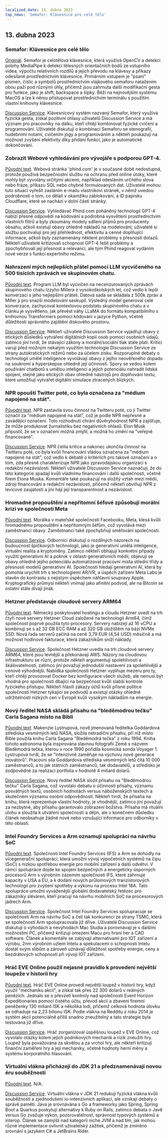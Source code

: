 ```yaml
---
localized_date: 13. dubna 2023
top_news: 'Semafor: Klávesnice pro celé tělo'
---
```




<CallToAction />

<Steps>

## 13. dubna 2023

### Semafor: Klávesnice pro celé tělo

[Originál](https://github.com/everythingishacked/Semaphore).
Semafor je celotělová klávesnice, která využívá OpenCV a detekci polohy MediaPipe k detekci tělesných orientačních bodů ze vstupního videa, výpočtu relativních rozdílů a jejich převodu na klávesy a příkazy odesílané prostřednictvím klávesnice. Primárním vstupem je "psaní" písmen, číslic a symbolů prostřednictvím vlajkového semaforu natažením obou paží pod různými úhly, přičemž jsou zahrnuta další modifikační gesta pro funkce, jako je shift, backspace a šipky. Běží na nejnovějším systému MacOS a lze k němu přistupovat prostřednictvím terminálu s použitím vlastní knihovny klávesnice.

[Discussion Service](http://news.ycombinator.com/item?id=35536550).
Klávesnicový systém nazvaný Semafor, který využívá fyzická gesta, získal pozitivní ohlasy uživatelů Discussion Service a má význam pro pracovníky na dálku, kteří chtějí kombinovat fyzické cvičení a programování. Uživatelé diskutují o kombinaci Semaforu se stenografií, hudebními notami, cvičením jógy a programováním a někteří poukazují na možnost zvýšení efektivity díky přidání funkcí, jako je automatické dokončování.

### Zobrazit Webové vyhledávání pro vývojáře s podporou GPT-4.

[Původní text](https://www.phind.com).
Webová stránka 'phind.com' je v současné době nedostupná, protože používá bezpečnostní službu na ochranu před online útoky, které mohly být vyvolány určitými akcemi, například odesláním určitého slova nebo fráze, příkazu SQL nebo chybně formulovaných dat. Uživatelé mohou tuto situaci vyřešit zasláním e-mailu vlastníkovi stránek, v němž uvedou podrobnosti o tom, co dělali v okamžiku zablokování, a ID paprsku Cloudflare, které se nachází v dolní části stránky.

[Discussion Service](http://news.ycombinator.com/item?id=35543668).
Vyhledávač Phind.com poháněný technologií GPT-4 nabízí přesné odpovědi na kódování a podrobná vysvětlení prostřednictvím vlastních filtrů a byly zkoumány modely sdílení příjmů pro producenty obsahu, ačkoli existují obavy ohledně nákladů na modelování; uživatelé si službu pochvalují pro její přehlednost, efektivitu a cenné doplňující informace, ačkoli byly zaznamenány některé problémy s přesností dotazů. Někteří uživatelé kritizovali schopnost GPT-4 řešit problémy a zpochybňovali její přesnost a relevanci, ale tým Phind reagoval vydáním nové verze s funkcí expertního režimu.

### Nahrazení mých nejlepších přátel pomocí LLM vycvičeného na 500 tisících zprávách ve skupinovém chatu.

[Původní text](https://www.izzy.co/blogs/robo-boys.html).
Program LLM byl vycvičen na necenzurovaných zprávách skupinového chatu Izzyho Millera z vysokoškolských let, což vedlo k lepší konverzaci s jeho nejlepšími přáteli. Datová sada se skládala z 500k zpráv a Miller ji pro snazší modelování seskupil. Výsledný model generoval celé konverzace, zachycoval kontextovou podstatu skupinového chatu a v článku je vysvětleno, jak převést váhy LLaMA do formátu kompatibilního s knihovnou Transformers pomocí kódování v jazyce Python, včetně důležitosti správného zajištění diskového prostoru.

[Discussion Service](http://news.ycombinator.com/item?id=35540154).
Někteří uživatelé Discussion Service vyjadřují obavy z etických důsledků vytváření digitálních kopií osob pomocí osobních údajů, zatímco jiní tvrdí, že stávající zákony a morální/sociální tlak stále platí. Kritici varují před možným nekalým využitím technologie Discussion Service ze strany autokratických režimů nebo za účelem zisku. Rozporuplné debaty o technologii umělé inteligence vyvolávají obavy z jejího neověřeného dopadu na soukromí a hyperskepse ohledně její účinnosti. Spory se vedou kolem používání chatbotů s umělou inteligencí a jejich potenciálu nahradit lidská spojení, stejně jako etických obav ohledně nástrojů pro doplňování textu, které umožňují vytvářet digitální simulace ztracených blízkých.

### NPR opouští Twitter poté, co byla označena za "médium napojené na stát".

[Původní text](https://www.wbur.org/npr/1169269161/npr-leaves-twitter-government-funded-media-label).
NPR zastavila svou činnost na Twitteru poté, co ji Twitter označil za "médium napojené na stát", což je podle NPR nepřesné a zavádějící označení. Toto rozhodnutí chrání důvěryhodnost NPR a zajišťuje, že může produkovat žurnalistiku bez negativních ohlasů. Elon Musk připustil, že se v označení možná zmýlil, a možná ho změní na "veřejně financované".

[Discussion Service](http://news.ycombinator.com/item?id=35539280).
NPR čelila kritice a nakonec ukončila činnost na Twitteru poté, co byla kvůli financování vládou označena za "médium napojené na stát", což vedlo k debatě o kritériích pro takové označení a o tom, zda přesně charakterizuje NPR jako zpravodajskou organizaci s redakční nezávislostí. Někteří uživatelé Discussion Service naznačují, že do této kategorie spadají kvůli vládnímu financování i další společnosti, včetně firem Elona Muska. Komentáře také poukazují na složitý vztah mezi médii, zdroji financování a redakční nezávislostí, přičemž někteří obviňují NPR z levicové zaujatosti a jiní hájí její transparentnost a nezávislost.

### Hromadné propouštění a nepřítomní šéfové způsobují morální krizi ve společnosti Meta

[Původní text](https://www.nytimes.com/2023/04/12/technology/meta-layoffs-employees-management.html).
Morálka v mateřské společnosti Facebooku, Meta, klesá kvůli hromadnému propouštění a nepřítomným šéfům, což vyvolává mezi zaměstnanci obavy. Zaměstnanci také zpochybňují směřování společnosti.

[Discussion Service](http://news.ycombinator.com/item?id=35537813).
Odborníci diskutují o rozdílných názorech na budoucnost špičkových technologií, jako je generativní umělá inteligence, virtuální realita a kryptoměny. Zatímco někteří obhajují konkrétní případy využití generativní AI a pokrok v oblasti generativních médií, objevují se obavy ohledně jejího potenciálu automatizovat pracovní místa střední třídy a přesnosti modelů generativní AI. Společnosti hledají generativní AI, která by pomohla urychlit trh s technologiemi AR/VR, a úspěch zařízení Meta Labs je stavěn do kontrastu s nejistým úspěchem náhlavní soupravy Apple. Kryptografický průmysl někteří vnímají jako afinitní podvod, ale na Bitcoin se ostatní stále dívají jinak.

### Hetzner představuje cloudové servery ARM64

[Původní text](https://www.hetzner.com/press-release/arm64-cloud/).
Německý poskytovatel hostingu a cloudu Hetzner uvedl na trh čtyři nové servery Hetzner Cloud založené na technologii Arm64, čímž společnost poprvé použila tyto procesory. Servery nabízejí až 16 vCPU a kombinují se s až 32 GB ECC RAM a až 320 GB úložištěm na bázi NVMe SSD. Nová řada serverů začíná na ceně 3,79 EUR (4,54 USD) měsíčně a má možnost hodinové fakturace, která zákazníkům sníží náklady.

[Discussion Service](http://news.ycombinator.com/item?id=35540084).
Společnost Hetzner uvedla na trh cloudové servery ARM64, které jsou levnější a překonávají AWS. Názory na cloudovou infrastrukturu se různí, protože někteří argumentují spolehlivostí a škálovatelností, zatímco jiní považují jednodušší nastavení za spolehlivější a cenově výhodnější. Nabídka společnosti Hetzner vyplňuje mezeru pro ty, kteří chtějí provozovat Docker bez konfigurace všech služeb, ale nemusí být vhodná pro společnosti dbající na bezpečnost kvůli slabší kontrole fyzického přístupu. Někteří hlásili zákazy účtů kvůli přísné politice společnosti Hetzner týkající se podvodů a existují otázky ohledně udržitelnosti nízkých cen v Evropě kvůli vysokým nákladům na energie.

### Nový ředitel NASA skládá přísahu na "bleděmodrou tečku" Carla Sagana místo na Bibli

[Původní text](https://www.independent.co.uk/space/nasa-director-carl-sagan-oath-b2317698.html).
Makenzie Lystrupová, nově jmenovaná ředitelka Goddardova střediska vesmírných letů NASA, složila netradiční přísahu, při níž místo Bible použila knihu Carla Sagana "Bleděmodrá tečka" z roku 1994. Kniha tohoto astronoma byla inspirována slavnou fotografií Země s názvem Bleděmodrá tečka, kterou v roce 1990 pořídila kosmická sonda Voyager 1. Lystrupová tvrdí, že se "intenzivně zaměřuje na výchovu nové generace inovátorů". Pracovní síla Goddardova střediska vesmírných letů čítá 10 000 zaměstnanců, a to jak státních zaměstnanců, tak dodavatelů, a středisko je zodpovědné za realizaci portfolia v hodnotě 4 miliard dolarů.

[Discussion Service](http://news.ycombinator.com/item?id=35536612).
Nový ředitel NASA složil přísahu na "Bleděmodrou tečku" Carla Sagana, což vyvolalo debatu o účinnosti přísahy, významu posvátných textů, osobních hodnotách versus náboženských textech a skutečném významu osobní odpovědnosti. Někteří tvrdí, že přísaha na knihu, která reprezentuje vlastní hodnoty, je vhodnější, zatímco jiní považují za nezbytné, aby přísahu garantovalo zobrazení božstva. Přísaha má rituální úlohu a sloužila k utváření společnosti a dějin, ale v konečném důsledku článek neobsahuje žádné nové nebo vzrušující informace pro odborníky v této oblasti.

### Intel Foundry Services a Arm oznamují spolupráci na návrhu SoC

[Původní text](https://www.intel.com/content/www/us/en/newsroom/news/intel-foundry-arm-announce-multigeneration-collaboration-leading-edge-soc-design.html).
Společnosti Intel Foundry Services (IFS) a Arm se dohodly na vícegenerační spolupráci, která umožní vývoj výpočetních systémů na čipu (SoC) s nízkou spotřebou energie pro mobilní zařízení a další odvětví. V rámci spolupráce dojde ke spojení bezpečných a energeticky úsporných procesorů Arm s výrobním zázemím společnosti IFS, které zahrnuje kapacity v USA a EU, a k dodání nových průlomových tranzistorových technologií pro zvýšení spotřeby a výkonu na procesu Intel 18A. Tato spolupráce umožní vyváženější globální dodavatelský řetězec pro zákazníky sléváren, kteří pracují na návrhu mobilních SoC na procesorových jádrech Arm.

[Discussion Service](http://news.ycombinator.com/item?id=35539057).
Společnost Intel Foundry Services spolupracuje se společností Arm na návrhu SoC a čelí tak konkurenci ze strany TSMC, která se společností Arm spolupracovala již dříve. Uživatelé Discussion Service diskutují o výhodách a nevýhodách Mac Studia a porovnávají je s dalšími možnostmi PC, přičemž kritizují omezení Macu pro hraní her a CAD software. Článek a komentáře se zabývají alternativami pro IOT zařízení a výrobu, 2nm výrobním uzlem Intelu a spekulacemi o schopnosti Intelu dostát svým slibům a zároveň uznávají důležitost spotřeby energie, ceny a bezdrátových schopností při vývoji IOT zařízení.

### Hráč EVE Online použil nejasné pravidlo k provedení největší loupeže v historii hry

[Původní text](https://www.pcgamer.com/eve-online-player-uses-obscure-rule-to-pull-off-the-biggest-heist-in-the-games-history/).
Hráč EVE Online provedl největší loupež v historii hry, když využil "mechaniku akcií", a získal tak přes 22 300 dolarů v reálných penězích. Jednalo se o převzetí kontroly nad společností Event Horizon Expeditionaries pomocí čistého účtu, převod akcií a zbavení firemní peněženky 130 miliard ISK a několika lodí, přičemž celková hodnota úlovku se odhaduje na 2,23 bilionu ISK. Podle vlákna na Redditu z roku 2014 je systém akcií potenciálně příliš snadno zneužitelný a tato strategie byla testována již dříve.

[Discussion Service](http://news.ycombinator.com/item?id=35533711).
Hráč zorganizoval úspěšnou loupež v EVE Online, což vyvolalo otázky kolem jejích podnikových mechanik a rizik zneužití hry. Loupež byla považována za skvělou a za vrchol hry, ale někteří kritizují finanční zaměření hry a její mechaniky, včetně hodnoty herní měny a systému korporátního hlasování.

### Virtuální vlákna přicházejí do JDK 21 a předznamenávají novou éru souběžnosti

[Původní text](https://www.infoq.com/news/2023/04/virtual-threads-arrives-jdk21/).
N/A.

[Discussion Service](http://news.ycombinator.com/item?id=35535906).
Virtuální vlákna v JDK 21 redukují fyzická vlákna kvůli souběžnosti a zjednodušení io-intenzivních aplikací, ale vznikají debaty o správě paměti. Java je srovnávána s Go a frameworky jako Spring, Spring Boot a Quarkus poskytují alternativy k Ruby on Rails, zatímco debata o Javě versus Go zvažuje výkon, pozorovatelnost, správnost typových systémů a interop. Článek se zamýšlí nad kategorií niche JVM a nad tím, jak mohou různé implementace ovlivnit uživatelský zážitek, přičemž je zmíněno srovnání s jazykem C# a JetBrains Rider.

</Steps>
